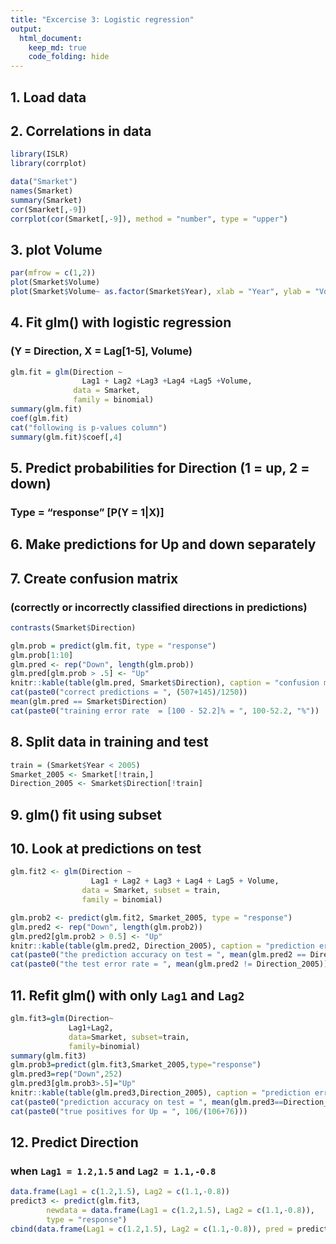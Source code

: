 ```yaml
---
title: "Excercise 3: Logistic regression"
output: 
  html_document: 
    keep_md: true 
    code_folding: hide 
---
```


##  1. Load data
  
##  2. Correlations in data
  
```r
library(ISLR)
library(corrplot)

data("Smarket")
names(Smarket)
summary(Smarket)
cor(Smarket[,-9])
corrplot(cor(Smarket[,-9]), method = "number", type = "upper")

```

##  3. plot Volume
  
```r
par(mfrow = c(1,2))
plot(Smarket$Volume)
plot(Smarket$Volume~ as.factor(Smarket$Year), xlab = "Year", ylab = "Volume")

```
  
##  4. Fit glm() with logistic regression 
### (Y = Direction, X = Lag[1-5], Volume)
  
```r
glm.fit = glm(Direction ~ 
                Lag1 + Lag2 +Lag3 +Lag4 +Lag5 +Volume,
              data = Smarket, 
              family = binomial)
summary(glm.fit)
coef(glm.fit)
cat("following is p-values column")
summary(glm.fit)$coef[,4]

```
  
##  5. Predict probabilities for Direction (1 = up, 2 = down)
###  Type = "response" [P(Y = 1|X)]
  
##  6. Make predictions for Up and down separately
  
##  7. Create confusion matrix 
### (correctly or incorrectly classified directions in predictions)

```r
contrasts(Smarket$Direction)

glm.prob = predict(glm.fit, type = "response")
glm.prob[1:10]
glm.pred <- rep("Down", length(glm.prob))
glm.pred[glm.prob > .5] <- "Up"
knitr::kable(table(glm.pred, Smarket$Direction), caption = "confusion matrix")
cat(paste0("correct predictions = ", (507+145)/1250))
mean(glm.pred == Smarket$Direction)
cat(paste0("training error rate  = [100 - 52.2]% = ", 100-52.2, "%"))
```
  
##  8. Split data in training and test
  
```r
train = (Smarket$Year < 2005)
Smarket_2005 <- Smarket[!train,]
Direction_2005 <- Smarket$Direction[!train]
```
  
##  9. glm() fit using subset
  
##  10. Look at predictions on test
  
```r
glm.fit2 <- glm(Direction ~
                  Lag1 + Lag2 + Lag3 + Lag4 + Lag5 + Volume,
                data = Smarket, subset = train, 
                family = binomial)

glm.prob2 <- predict(glm.fit2, Smarket_2005, type = "response")
glm.pred2 <- rep("Down", length(glm.prob2))
glm.pred2[glm.prob2 > 0.5] <- "Up"
knitr::kable(table(glm.pred2, Direction_2005), caption = "prediction error")
cat(paste0("the prediction accuracy on test = ", mean(glm.pred2 == Direction_2005)))
cat(paste0("the test error rate = ", mean(glm.pred2 != Direction_2005)))
```
  
##  11. Refit glm() with only `Lag1` and `Lag2`

```r
glm.fit3=glm(Direction~ 
             Lag1+Lag2,
             data=Smarket, subset=train, 
             family=binomial)
summary(glm.fit3)
glm.prob3=predict(glm.fit3,Smarket_2005,type="response")
glm.pred3=rep("Down",252)
glm.pred3[glm.prob3>.5]="Up"
knitr::kable(table(glm.pred3,Direction_2005), caption = "prediction error")
cat(paste0("prediction accuracy on test = ", mean(glm.pred3==Direction_2005)))
cat(paste0("true positives for Up = ", 106/(106+76)))
```
  
##  12. Predict Direction 
### when `Lag1 = 1.2,1.5` and `Lag2 = 1.1,-0.8`
  
```r
data.frame(Lag1 = c(1.2,1.5), Lag2 = c(1.1,-0.8))
predict3 <- predict(glm.fit3,
        newdata = data.frame(Lag1 = c(1.2,1.5), Lag2 = c(1.1,-0.8)), 
        type = "response")
cbind(data.frame(Lag1 = c(1.2,1.5), Lag2 = c(1.1,-0.8)), pred = predict3)

```
  
  